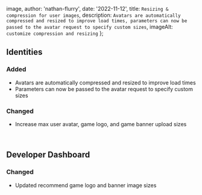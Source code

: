 
  image,
  author: 'nathan-flurry',
  date: '2022-11-12',
  title: `Resizing & compression for user images`,
  description: `Avatars are automatically compressed and resized to improve load times, parameters can now be passed to the avatar request to specify custom sizes`,
  imageAlt: `customize compression and resizing`
};


## Identities

### Added

- Avatars are automatically compressed and resized to improve load times
- Parameters can now be passed to the avatar request to specify custom sizes

### Changed

- Increase max user avatar, game logo, and game banner upload sizes

‍

## Developer Dashboard

### Changed

- Updated recommend game logo and banner image sizes
